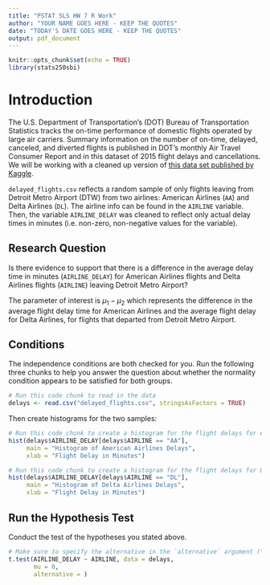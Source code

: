 ```yaml
---
title: "PSTAT 5LS HW 7 R Work"
author: "YOUR NAME GOES HERE - KEEP THE QUOTES"
date: "TODAY'S DATE GOES HERE - KEEP THE QUOTES"
output: pdf_document
---
```


```r
knitr::opts_chunk$set(echo = TRUE)
library(stats250sbi)
```

# Introduction

The U.S. Department of Transportation's (DOT) Bureau of Transportation Statistics tracks the on-time performance of domestic flights operated by large air carriers. Summary information on the number of on-time, delayed, canceled, and diverted flights is published in DOT's monthly Air Travel Consumer Report and in this dataset of 2015 flight delays and cancellations. We will be working with a cleaned up version of [this data set published by Kaggle](https://www.kaggle.com/usdot/flight-delays?select=flights.csv). 

`delayed_flights.csv` reflects a random sample of only flights leaving from Detroit Metro Airport (DTW) from two airlines: American Airlines (`AA`) and Delta Airlines (`DL`). The airline info can be found in the `AIRLINE` variable. Then, the variable `AIRLINE_DELAY` was cleaned to reflect only actual delay times in minutes (i.e. non-zero, non-negative values for the variable).

## Research Question
Is there evidence to support that there is a difference in the average delay time in minutes (`AIRLINE_DELAY`) for American Airlines flights and Delta Airlines flights (`AIRLINE`) leaving Detroit Metro Airport? 

The parameter of interest is $\mu_1 - \mu_2$ which represents the difference in the average flight delay time for American Airlines and the average flight delay for Delta Airlines, for flights that departed from Detroit Metro Airport.

## Conditions
The independence conditions are both checked for you. Run the following three chunks to help you answer the question about whether the normality condition appears to be satisfied for both groups.

```r
# Run this code chunk to read in the data
delays <- read.csv("delayed_flights.csv", stringsAsFactors = TRUE)
```

Then create histograms for the two samples:

```r
# Run this code chunk to create a histogram for the flight delays for American Airlines
hist(delays$AIRLINE_DELAY[delays$AIRLINE == "AA"],
     main = "Histogram of American Airlines Delays",
     xlab = "Flight Delay in Minutes")
```

```r
# Run this code chunk to create a histogram for the flight delays for Delta Airlines
hist(delays$AIRLINE_DELAY[delays$AIRLINE == "DL"],
     main = "Histogram of Delta Airlines Delays",
     xlab = "Flight Delay in Minutes")

```

## Run the Hypothesis Test
Conduct the test of the hypotheses you stated above.

```r
# Make sure to specify the alternative in the `alternative` argument ("two.sided", "less", "greater") before running this chunk
t.test(AIRLINE_DELAY ~ AIRLINE, data = delays, 
       mu = 0, 
       alternative = )

```
